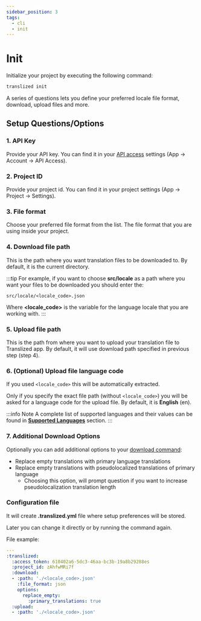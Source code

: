 ```yaml
---
sidebar_position: 3
tags:
  - cli
  - init
---
```


# Init

Initialize your project by executing the following command:

```bash
translized init
```

A series of questions lets you define your preferred locale file format, download, upload files and more.

## Setup Questions/Options

### 1. API Key

Provide your API key. You can find it in your [API access](https://app.translized.com/account/api) settings (App -> Account -> API Access).

### 2. Project ID

Provide your project id. You can find it in your project settings (App -> Project -> Settings).

### 3. File format

Choose your preferred file format from the list. The file format that you are using inside your project.

### 4. Download file path

This is the path where you want translation files to be downloaded to. By default, it is the current directory.

:::tip
For example, if you want to choose **src/locale** as a path where you want your files to be downloaded you should enter the:

`src/locale/<locale_code>.json`

Where **<locale_code>** is the variable for the language locale that you are working with.
:::

### 5. Upload file path

This is the path from where you want to upload your translation file to Translized app. By default, it will use download path specified in previous step (step 4).

### 6. (Optional) Upload file language code

If you used `<locale_code>` this will be automatically extracted.

Only if you specify the exact file path (without `<locale_code>`) you will be asked for a language code for the upload file. By default, it is **English** (en).

:::info Note
A complete list of supported languages and their values can be found in [**Supported Languages**](/docs/features/supported-languages) section.
:::

### 7. Additional Download Options

Optionally you can add additional options to your [download command](https://docs.translized.com/docs/cli/commands/download):

- Replace empty translations with primary language translations
- Replace empty translations with pseudolocalized translations of primary language
  - Choosing this option, will prompt question if you want to increase pseudolocalization translation length

### Configuration file

It will create **.translized.yml** file where setup preferences will be stored.

Later you can change it directly or by running the command again.

File example:

```yml
---
:translized:
  :access_token: 610402a6-5dc3-46aa-bc3b-19a8b29288es
  :project_id: zAhfwMRi7f
  :download:
  - :path: './<locale_code>.json'
    :file_format: json
    options:
      replace_empty:
        :primary_translations: true
  :upload:
  - :path: './<locale_code>.json'
```
